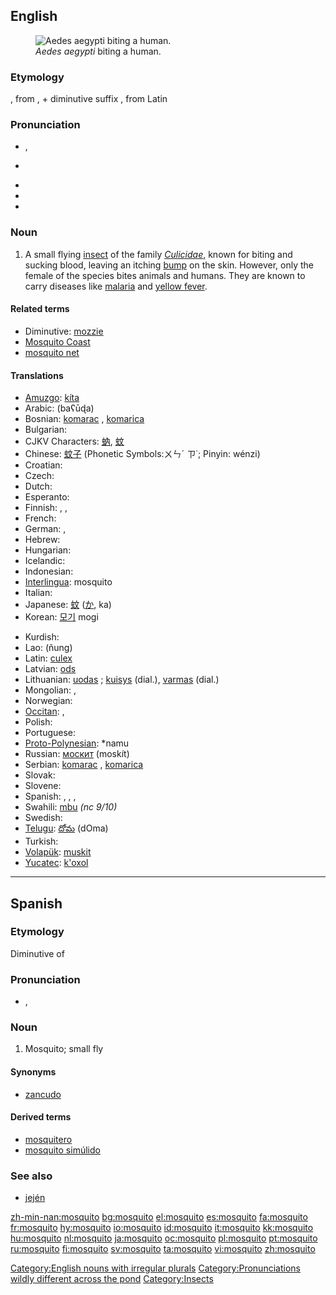 {{see|Mosquito}}
{{wikipedia}}
==English==

[[Image:Aedes_aegypti_biting_human.jpg|thumb|right|''Aedes aegypti'' biting a human.]]

===Etymology===
{{S.}} {{term|mosquito|lang=es||small fly}}, from {{term|mosca|lang=es||fly}}, + diminutive suffix {{term|-ito|lang=es}}, from Latin {{term|musca|lang=la}}

===Pronunciation===
* {{a|RP}} {{IPA|/mɒsˈkiːtəʊ/}}, {{SAMPA|/m@s"ki:t@U/}}
* {{a|US}} {{IPA|/məˈski.toʊ/}}
* {{audio|en-uk-mosquito.ogg|Audio (UK)}}
* {{audio|en-us-mosquito.ogg|Audio (US)}}
* {{rhymes|iːtəʊ}}

===Noun===
{{en-noun|pl2=mosquitoes}}

# A small flying [[insect]] of the family ''[[Culicidae]]'', known for biting and sucking blood, leaving an itching [[bump]] on the skin. However, only the female of the species bites animals and humans. They are known to carry diseases like [[malaria]] and [[yellow fever]].

====Related terms====
* Diminutive: {{qualifier|Australian}} [[mozzie]]
* [[Mosquito Coast]]
* [[mosquito net]]

====Translations====
{{trans-top|small flying insect of the family ''Culcidae'', known for biting and sucking blood}}
* [[Amuzgo]]: [[kíta]]
* Arabic: {{ARchar|[[بعوضة]]}} (baʕūɖa) {{f}}
* Bosnian: [[komarac]] {{m}}, [[komarica]] {{f}}
* Bulgarian: {{t+|bg|комар|m|tr=komar|sc=Cyrl}}
* CJKV Characters: [[蚋]], [[蚊]]
* Chinese: [[蚊子]] (Phonetic Symbols:ㄨㄣˊ ㄗ˙; Pinyin: wénzi)
* Croatian: {{t-|hr|komar|m}}
* Czech: {{t-|cs|komár|m}}
* Dutch: {{t+|nl|mug|f}}
* Esperanto: {{t-|eo|kulo|xs=Esperanto}}
* Finnish: {{t+|fi|hyttynen}}, {{t+|fi|sääski}}, {{t+|fi|moskiitto}}
* French: {{t+|fr|moustique|m}}
* German: {{t+|de|Mücke|f}}, {{t+|de|Moskito|m}}
* Hebrew: {{he-translation|יתוש|yatûsh}} {{m}}
* Hungarian: {{t+|hu|szúnyog}}
* Icelandic: {{t+|is|moskítófluga|f}}
* Indonesian: {{t+|id|nyamuk|xs=Indonesian}}
* [[Interlingua]]: mosquito
* Italian: {{t+|it|zanzara|f}}
* Japanese: [[蚊]] ([[か]], ka)
* Korean: [[모기]] mogi
{{trans-mid}}
* Kurdish: {{KUchar|[[مێشوله‌]]}}
* Lao: {{LOchar|[[ຍຸງ]]}} (ñung)
* Latin: [[culex]] {{m}}
* Latvian: [[ods]] {{g|Latvian}}
* Lithuanian: [[uodas]] {{m}}; [[kuisys]] {{m}} (dial.), [[varmas]] {{m}} (dial.)
* Mongolian: {{t-|mn|шумуул|tr=şumuul|sc=Cyrl|xs=Mongolian}}, {{t-|mn|дэлэнч|tr=delenç|sc=Cyrl|xs=Mongolian}}
* Norwegian: {{t+|no|mygg|m}}
* [[Occitan]]: {{t+|oc|moissal|m|xs=Occitan}}, {{t+|oc|mosquilh|m|xs=Occitan}}
* Polish: {{t+|pl|komar|m}}
* Portuguese: {{t+|pt|mosquito|m}}
* [[Proto-Polynesian]]: *namu
* Russian: [[москит]] (moskít) {{m}}<!-- was [[комар|кома́р]] {{m}} (komár), but this means gnat, midge -->
* Serbian: [[komarac]] {{m}}, [[komarica]] {{f}}
* Slovak: {{t-|sk|komár|m}}
* Slovene: {{t+|sl|komar|m}}
* Spanish: {{t+|es|mosquito|m}}, {{qualifier|Mexico}} {{t-|es|mosco|m}}, {{qualifier|Eastern Venezuela}} {{t+|es|plaga|f}}, {{qualifier|Central America|Colombia|Mexico|Peru|Venezuelan standard usage}} {{t+|es|zancudo|m}}
* Swahili: [[mbu]] ''(nc 9/10)''
* Swedish: {{t+|sv|mygga|c}}
* [[Telugu]]: [[దోమ]] (dOma)
* Turkish: {{t-|tr|sivrisinek}}
* [[Volapük]]: [[muskit]]
* [[Yucatec]]: [[k'oxol]]
{{trans-bottom}}

[[Category:English nouns with irregular plurals]]
[[Category:Pronunciations wildly different across the pond]]

----

==Spanish==

===Etymology===
Diminutive of {{term|mosca|lang=es}}

===Pronunciation===
* {{IPA|lang=es|/mos'kito/}}, {{SAMPA|lang=es|/mos'kito/}}

===Noun===
{{es-noun-m}}

# Mosquito; small fly

====Synonyms====
* [[zancudo]] {{m}}

====Derived terms====
* [[mosquitero]]
* [[mosquito simúlido]]

===See also===
* [[jején]] {{m}}

[[Category:Insects]]

[[zh-min-nan:mosquito]]
[[bg:mosquito]]
[[el:mosquito]]
[[es:mosquito]]
[[fa:mosquito]]
[[fr:mosquito]]
[[hy:mosquito]]
[[io:mosquito]]
[[id:mosquito]]
[[it:mosquito]]
[[kk:mosquito]]
[[hu:mosquito]]
[[nl:mosquito]]
[[ja:mosquito]]
[[oc:mosquito]]
[[pl:mosquito]]
[[pt:mosquito]]
[[ru:mosquito]]
[[fi:mosquito]]
[[sv:mosquito]]
[[ta:mosquito]]
[[vi:mosquito]]
[[zh:mosquito]]
